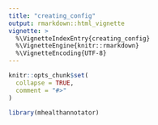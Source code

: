 ```yaml
---
title: "creating_config"
output: rmarkdown::html_vignette
vignette: >
  %\VignetteIndexEntry{creating_config}
  %\VignetteEngine{knitr::rmarkdown}
  %\VignetteEncoding{UTF-8}
---
```


```r
knitr::opts_chunk$set(
  collapse = TRUE,
  comment = "#>"
)
```

```r
library(mhealthannotator)
```
